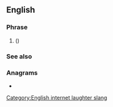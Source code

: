 ==English==

===Phrase===
{{head|en|phrase}}

# {{lb|en|Internet slang|dated}} {{alt form|en|ROFL}} ({{initialism of|en|[[rolling]] on the [[floor]], [[laughing]]|nodot=1}})

===See also===
{{col4|en
|LMAO
|LOL
|ROFL
|ROTFLACGU
|ROTFLAHMS
|ROTFLBTC
|ROTFLGO
|ROTFLMAO
|ROTFLOL
|ROTFLSHIWMP
|ROFLMAO
|ROFLOL
}}

===Anagrams===
* {{anagrams|en|a=flort|TORFL}}

[[Category:English internet laughter slang]]